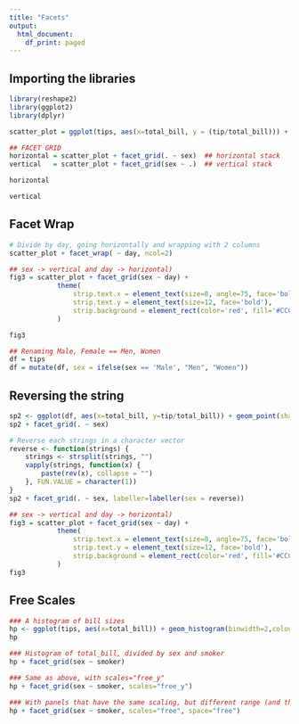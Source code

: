 ```yaml
---
title: "Facets"
output:
  html_document:
    df_print: paged
---
```


## Importing the libraries
```r
library(reshape2)
library(ggplot2)
library(dplyr)
```

```r
scatter_plot = ggplot(tips, aes(x=total_bill, y = (tip/total_bill))) + geom_point(shape=1)
```

```r
## FACET GRID
horizontal = scatter_plot + facet_grid(. ~ sex)  ## horizontal stack
vertical   = scatter_plot + facet_grid(sex ~ .)  ## vertical stack
```

```r
horizontal
```

```r
vertical
```

## Facet Wrap
```r
# Divide by day, going horizontally and wrapping with 2 columns
scatter_plot + facet_wrap( ~ day, ncol=2)
```

```r
## sex -> vertical and day -> horizontal)
fig3 = scatter_plot + facet_grid(sex ~ day) + 
            theme(
                strip.text.x = element_text(size=8, angle=75, face='bold'),
                strip.text.y = element_text(size=12, face='bold'),
                strip.background = element_rect(color='red', fill='#CCCCFF')
            )

fig3

```

```r
## Renaming Male, Female == Men, Women
df = tips
df = mutate(df, sex = ifelse(sex == 'Male', "Men", "Women"))
```

## Reversing the string
```r
sp2 <- ggplot(df, aes(x=total_bill, y=tip/total_bill)) + geom_point(shape=1)
sp2 + facet_grid(. ~ sex)
```

```r
# Reverse each strings in a character vector
reverse <- function(strings) {
    strings <- strsplit(strings, "")
    vapply(strings, function(x) {
        paste(rev(x), collapse = "")
    }, FUN.VALUE = character(1))
}
sp2 + facet_grid(. ~ sex, labeller=labeller(sex = reverse))
```

```r
## sex -> vertical and day -> horizontal)
fig3 = scatter_plot + facet_grid(sex ~ day) + 
            theme(
                strip.text.x = element_text(size=8, angle=75, face='bold'),
                strip.text.y = element_text(size=12, face='bold'),
                strip.background = element_rect(color='red', fill='#CCCCFF')
            )
fig3
```

## Free Scales
```r
### A histogram of bill sizes
hp <- ggplot(tips, aes(x=total_bill)) + geom_histogram(binwidth=2,colour="white")
hp
```

```r
### Histogram of total_bill, divided by sex and smoker
hp + facet_grid(sex ~ smoker)
```

```r
### Same as above, with scales="free_y"
hp + facet_grid(sex ~ smoker, scales="free_y")
```

```r
### With panels that have the same scaling, but different range (and therefore different physical sizes)
hp + facet_grid(sex ~ smoker, scales="free", space="free")
```
